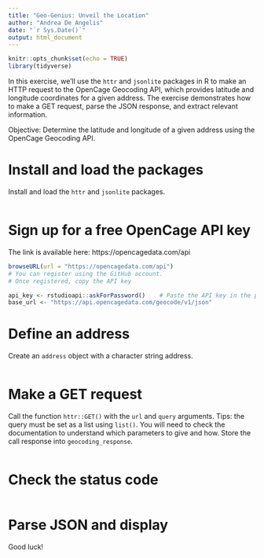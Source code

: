 ```yaml
---
title: "Geo-Genius: Unveil the Location"
author: "Andrea De Angelis"
date: "`r Sys.Date()`"
output: html_document
---
```


```r
knitr::opts_chunk$set(echo = TRUE)
library(tidyverse)
```

In this exercise, we'll use the `httr` and `jsonlite` packages in R to make an HTTP request to the OpenCage Geocoding API, which provides latitude and longitude coordinates for a given address. The exercise demonstrates how to make a GET request, parse the JSON response, and extract relevant information.

Objective: Determine the latitude and longitude of a given address using the OpenCage Geocoding API.

# Install and load the packages

Install and load the `httr` and `jsonlite` packages. 

```r

```

# Sign up for a free OpenCage API key

The link is available here: https://opencagedata.com/api 

```r
browseURL(url = "https://opencagedata.com/api")
# You can register using the GitHub account. 
# Once registered, copy the API key

api_key <- rstudioapi::askForPassword()    # Paste the API key in the popup window
base_url <- "https://api.opencagedata.com/geocode/v1/json"
```

# Define an address

Create an `address` object with a character string address. 

```r

```

# Make a GET request

Call the function `httr::GET()` with the `url` and `query` arguments. Tips: the query must be set as a list using `list()`. You will need to check the documentation to understand which parameters to give and how. Store the call response into `geocoding_response`. 

```r

```

# Check the status code

```r

```

# Parse JSON and display

Good luck!

```r

```

